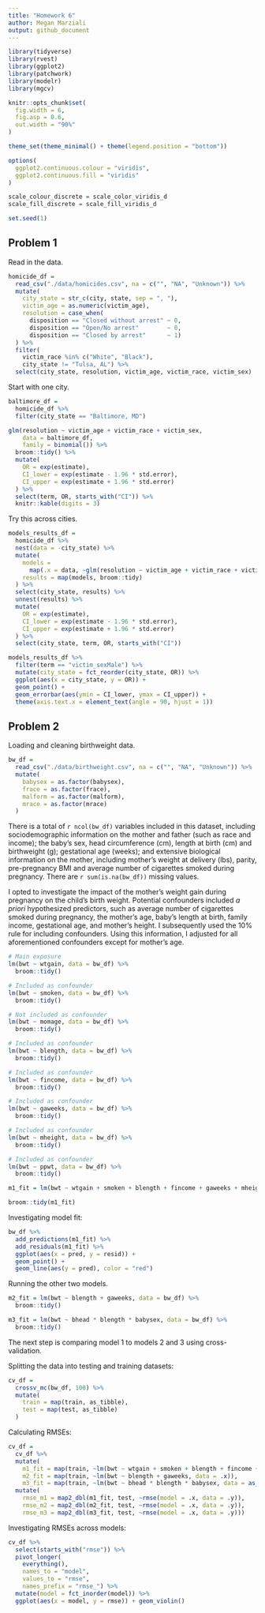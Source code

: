 ```yaml
---
title: "Homework 6"
author: Megan Marziali
output: github_document
---
```


```r
library(tidyverse)
library(rvest)
library(ggplot2)
library(patchwork)
library(modelr)
library(mgcv)

knitr::opts_chunk$set(
  fig.width = 6,
  fig.asp = 0.6,
  out.width = "90%"
)

theme_set(theme_minimal() + theme(legend.position = "bottom"))

options(
  ggplot2.continuous.colour = "viridis",
  ggplot2.continuous.fill = "viridis"
)

scale_colour_discrete = scale_color_viridis_d
scale_fill_discrete = scale_fill_viridis_d

set.seed(1)
```

## Problem 1

Read in the data.

```r
homicide_df = 
  read_csv("./data/homicides.csv", na = c("", "NA", "Unknown")) %>% 
  mutate(
    city_state = str_c(city, state, sep = ", "),
    victim_age = as.numeric(victim_age),
    resolution = case_when(
      disposition == "Closed without arrest" ~ 0,
      disposition == "Open/No arrest"        ~ 0,
      disposition == "Closed by arrest"      ~ 1)
  ) %>% 
  filter(
    victim_race %in% c("White", "Black"),
    city_state != "Tulsa, AL") %>% 
  select(city_state, resolution, victim_age, victim_race, victim_sex)
```

Start with one city.

```r
baltimore_df = 
  homicide_df %>% 
  filter(city_state == "Baltimore, MD")

glm(resolution ~ victim_age + victim_race + victim_sex, 
    data = baltimore_df,
    family = binomial()) %>% 
  broom::tidy() %>% 
  mutate(
    OR = exp(estimate),
    CI_lower = exp(estimate - 1.96 * std.error),
    CI_upper = exp(estimate + 1.96 * std.error)
  ) %>% 
  select(term, OR, starts_with("CI")) %>% 
  knitr::kable(digits = 3)
```

Try this across cities.

```r
models_results_df = 
  homicide_df %>% 
  nest(data = -city_state) %>% 
  mutate(
    models = 
      map(.x = data, ~glm(resolution ~ victim_age + victim_race + victim_sex, data = .x, family = binomial())),
    results = map(models, broom::tidy)
  ) %>% 
  select(city_state, results) %>% 
  unnest(results) %>% 
  mutate(
    OR = exp(estimate),
    CI_lower = exp(estimate - 1.96 * std.error),
    CI_upper = exp(estimate + 1.96 * std.error)
  ) %>% 
  select(city_state, term, OR, starts_with("CI"))
```

```r
models_results_df %>% 
  filter(term == "victim_sexMale") %>% 
  mutate(city_state = fct_reorder(city_state, OR)) %>% 
  ggplot(aes(x = city_state, y = OR)) + 
  geom_point() + 
  geom_errorbar(aes(ymin = CI_lower, ymax = CI_upper)) + 
  theme(axis.text.x = element_text(angle = 90, hjust = 1))
```

## Problem 2

Loading and cleaning birthweight data.

```r
bw_df = 
  read_csv("./data/birthweight.csv", na = c("", "NA", "Unknown")) %>% 
  mutate(
    babysex = as.factor(babysex),
    frace = as.factor(frace),
    malform = as.factor(malform),
    mrace = as.factor(mrace)
  )
```

There is a total of `r ncol(bw_df)` variables included in this dataset, including sociodemographic information on the mother and father (such as race and income); the baby's sex, head circumference (cm), length at birth (cm) and birthweight (g); gestational age (weeks); and extensive biological information on the mother, including mother's weight at delivery (lbs), parity, pre-pregnancy BMI and average number of cigarettes smoked during pregnancy. There are `r sum(is.na(bw_df))` missing values.

I opted to investigate the impact of the mother's weight gain during pregnancy on the child's birth weight. Potential confounders included *a priori* hypothesized predictors, such as average number of cigarettes smoked during pregnancy, the mother's age, baby's length at birth, family income, gestational age, and mother's height. I subsequently used the 10% rule for including confounders. Using this information, I adjusted for all aforementioned confounders except for mother's age.

```r
# Main exposure
lm(bwt ~ wtgain, data = bw_df) %>% 
  broom::tidy()

# Included as confounder
lm(bwt ~ smoken, data = bw_df) %>% 
  broom::tidy()

# Not included as confounder
lm(bwt ~ momage, data = bw_df) %>% 
  broom::tidy()

# Included as confounder
lm(bwt ~ blength, data = bw_df) %>% 
  broom::tidy()

# Included as confounder
lm(bwt ~ fincome, data = bw_df) %>% 
  broom::tidy()

# Included as confounder
lm(bwt ~ gaweeks, data = bw_df) %>% 
  broom::tidy()

# Included as confounder
lm(bwt ~ mheight, data = bw_df) %>% 
  broom::tidy()

# Included as confounder
lm(bwt ~ ppwt, data = bw_df) %>% 
  broom::tidy()

m1_fit = lm(bwt ~ wtgain + smoken + blength + fincome + gaweeks + mheight + ppwt, data = bw_df)

broom::tidy(m1_fit)
```

Investigating model fit:

```r
bw_df %>% 
  add_predictions(m1_fit) %>% 
  add_residuals(m1_fit) %>% 
  ggplot(aes(x = pred, y = resid)) + 
  geom_point() +
  geom_line(aes(y = pred), color = "red")
```

Running the other two models.

```r
m2_fit = lm(bwt ~ blength + gaweeks, data = bw_df) %>% 
  broom::tidy()

m3_fit = lm(bwt ~ bhead * blength * babysex, data = bw_df) %>% 
  broom::tidy()
```

The next step is comparing model 1 to models 2 and 3 using cross-validation. 

Splitting the data into testing and training datasets:

```r
cv_df = 
  crossv_mc(bw_df, 100) %>% 
  mutate(
    train = map(train, as_tibble),
    test = map(test, as_tibble)
  )
```

Calculating RMSEs:

```r
cv_df = 
  cv_df %>% 
  mutate(
    m1_fit = map(train, ~lm(bwt ~ wtgain + smoken + blength + fincome + gaweeks + mheight + ppwt, data = .x)),
    m2_fit = map(train, ~lm(bwt ~ blength + gaweeks, data = .x)),
    m3_fit = map(train, ~lm(bwt ~ bhead * blength * babysex, data = as_tibble(.x)))) %>% 
  mutate(
    rmse_m1 = map2_dbl(m1_fit, test, ~rmse(model = .x, data = .y)),
    rmse_m2 = map2_dbl(m2_fit, test, ~rmse(model = .x, data = .y)),
    rmse_m3 = map2_dbl(m3_fit, test, ~rmse(model = .x, data = .y)))
```

Investigating RMSEs across models:

```r
cv_df %>% 
  select(starts_with("rmse")) %>% 
  pivot_longer(
    everything(),
    names_to = "model", 
    values_to = "rmse",
    names_prefix = "rmse_") %>% 
  mutate(model = fct_inorder(model)) %>% 
  ggplot(aes(x = model, y = rmse)) + geom_violin()
```

